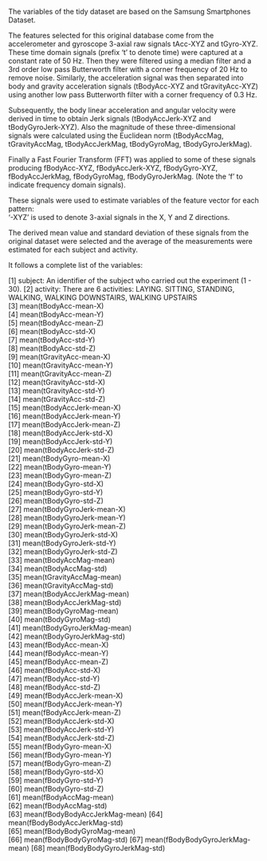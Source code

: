 
The variables of the tidy dataset are based on the Samsung Smartphones Dataset.

The features selected for this original database come from the accelerometer and gyroscope 3-axial raw signals tAcc-XYZ and tGyro-XYZ. These time domain signals (prefix 't' to denote time) were captured at a constant rate of 50 Hz. Then they were filtered using a median filter and a 3rd order low pass Butterworth filter with a corner frequency of 20 Hz to remove noise. Similarly, the acceleration signal was then separated into body and gravity acceleration signals (tBodyAcc-XYZ and tGravityAcc-XYZ) using another low pass Butterworth filter with a corner frequency of 0.3 Hz.

Subsequently, the body linear acceleration and angular velocity were derived in time to obtain Jerk signals (tBodyAccJerk-XYZ and tBodyGyroJerk-XYZ). Also the magnitude of these three-dimensional signals were calculated using the Euclidean norm (tBodyAccMag, tGravityAccMag, tBodyAccJerkMag, tBodyGyroMag, tBodyGyroJerkMag).

Finally a Fast Fourier Transform (FFT) was applied to some of these signals producing fBodyAcc-XYZ, fBodyAccJerk-XYZ, fBodyGyro-XYZ, fBodyAccJerkMag, fBodyGyroMag, fBodyGyroJerkMag. (Note the 'f' to indicate frequency domain signals).

These signals were used to estimate variables of the feature vector for each pattern:  
'-XYZ' is used to denote 3-axial signals in the X, Y and Z directions.

The derived mean value and standard deviation of these signals from the original dataset were selected and the average of the measurements were estimated for each subject and activity.

It follows a complete list of the variables:


 [1] subject: An identifier of the subject who carried out the experiment (1 - 30).
 [2] activity: There are 6 activities: LAYING. SITTING, STANDING, WALKING, WALKING DOWNSTAIRS, WALKING UPSTAIRS                       
 [3] mean(tBodyAcc-mean-X)          
 [4] mean(tBodyAcc-mean-Y)          
 [5] mean(tBodyAcc-mean-Z)          
 [6] mean(tBodyAcc-std-X)           
 [7] mean(tBodyAcc-std-Y)           
 [8] mean(tBodyAcc-std-Z)           
 [9] mean(tGravityAcc-mean-X)       
[10] mean(tGravityAcc-mean-Y)       
[11] mean(tGravityAcc-mean-Z)       
[12] mean(tGravityAcc-std-X)        
[13] mean(tGravityAcc-std-Y)        
[14] mean(tGravityAcc-std-Z)        
[15] mean(tBodyAccJerk-mean-X)      
[16] mean(tBodyAccJerk-mean-Y)      
[17] mean(tBodyAccJerk-mean-Z)      
[18] mean(tBodyAccJerk-std-X)       
[19] mean(tBodyAccJerk-std-Y)       
[20] mean(tBodyAccJerk-std-Z)       
[21] mean(tBodyGyro-mean-X)        
[22] mean(tBodyGyro-mean-Y)         
[23] mean(tBodyGyro-mean-Z)         
[24] mean(tBodyGyro-std-X)          
[25] mean(tBodyGyro-std-Y)          
[26] mean(tBodyGyro-std-Z)          
[27] mean(tBodyGyroJerk-mean-X)   
[28] mean(tBodyGyroJerk-mean-Y)     
[29] mean(tBodyGyroJerk-mean-Z)     
[30] mean(tBodyGyroJerk-std-X)      
[31] mean(tBodyGyroJerk-std-Y)      
[32] mean(tBodyGyroJerk-std-Z)      
[33] mean(tBodyAccMag-mean)         
[34] mean(tBodyAccMag-std)       
[35] mean(tGravityAccMag-mean)      
[36] mean(tGravityAccMag-std)      
[37] mean(tBodyAccJerkMag-mean)     
[38] mean(tBodyAccJerkMag-std)      
[39] mean(tBodyGyroMag-mean)        
[40] mean(tBodyGyroMag-std)     
[41] mean(tBodyGyroJerkMag-mean)    
[42] mean(tBodyGyroJerkMag-std)     
[43] mean(fBodyAcc-mean-X)          
[44] mean(fBodyAcc-mean-Y)          
[45] mean(fBodyAcc-mean-Z)          
[46] mean(fBodyAcc-std-X)           
[47] mean(fBodyAcc-std-Y)           
[48] mean(fBodyAcc-std-Z)         
[49] mean(fBodyAccJerk-mean-X)      
[50] mean(fBodyAccJerk-mean-Y)      
[51] mean(fBodyAccJerk-mean-Z)      
[52] mean(fBodyAccJerk-std-X)       
[53] mean(fBodyAccJerk-std-Y)       
[54] mean(fBodyAccJerk-std-Z)       
[55] mean(fBodyGyro-mean-X)         
[56] mean(fBodyGyro-mean-Y)         
[57] mean(fBodyGyro-mean-Z)         
[58] mean(fBodyGyro-std-X)          
[59] mean(fBodyGyro-std-Y)          
[60] mean(fBodyGyro-std-Z)          
[61] mean(fBodyAccMag-mean)         
[62] mean(fBodyAccMag-std)  
[63] mean(fBodyBodyAccJerkMag-mean)
[64] mean(fBodyBodyAccJerkMag-std)  
[65] mean(fBodyBodyGyroMag-mean)    
[66] mean(fBodyBodyGyroMag-std)
[67] mean(fBodyBodyGyroJerkMag-mean)
[68] mean(fBodyBodyGyroJerkMag-std)
